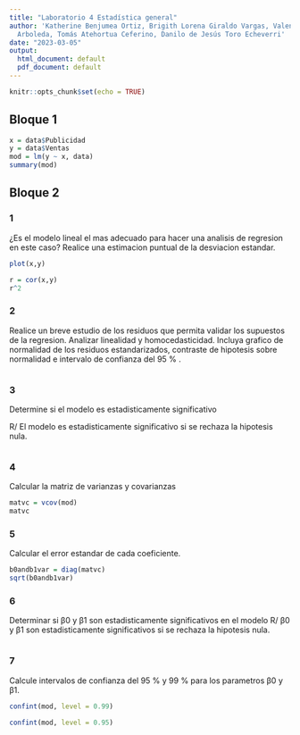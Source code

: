 ```yaml
---
title: "Laboratorio 4 Estadística general"
author: 'Katherine Benjumea Ortiz, Brigith Lorena Giraldo Vargas, Valentina Ochoa
  Arboleda, Tomás Atehortua Ceferino, Danilo de Jesús Toro Echeverri'
date: "2023-03-05"
output:
  html_document: default
  pdf_document: default
---
```

 
```r
knitr::opts_chunk$set(echo = TRUE)
```
 
 
## Bloque 1

```r
x = data$Publicidad
y = data$Ventas
mod = lm(y ~ x, data)
summary(mod)

```

## Bloque 2

### 1
¿Es el modelo lineal el mas adecuado para hacer una analisis de regresion en este caso? Realice una estimacion puntual de la desviacion estandar.
```r
plot(x,y)
```


```r
r = cor(x,y)
r^2
```

### 2
Realice un breve estudio de los residuos que permita validar los supuestos de la regresion. Analizar linealidad y homocedasticidad. Incluya grafico de normalidad de los residuos estandarizados, contraste de hipotesis sobre normalidad e intervalo de confianza del 95 % .
```r

```



### 3 
Determine si el modelo es estadisticamente significativo

R/ El modelo es estadisticamente significativo si se rechaza la hipotesis nula.
```r

```

### 4
Calcular la matriz de varianzas y covarianzas
```r
matvc = vcov(mod)
matvc
```

### 5
Calcular el error estandar de cada coeficiente.
```r
b0andb1var = diag(matvc)
sqrt(b0andb1var)
```


### 6
Determinar si β0 y β1 son estadisticamente significativos en el modelo
R/ β0 y β1 son estadisticamente significativos si se rechaza la hipotesis nula.
```r

```

### 7
Calcule intervalos de confianza del 95 % y 99 % para los parametros β0 y β1.
```r
confint(mod, level = 0.99)
```
```r
confint(mod, level = 0.95)
```

